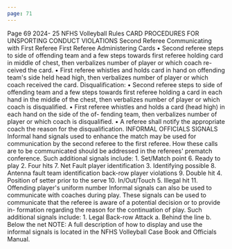 ```yaml
---
page: 71
---
```


Page 69 2024- 25 NFHS Volleyball Rules CARD PROCEDURES FOR UNSPORTING CONDUCT VIOLATIONS Second Referee Communicating with First Referee First Referee Administering Cards • Second referee steps to side of offending team and a few steps towards first referee holding card in middle of chest, then verbalizes number of player or which coach re- ceived the card. • First referee whistles and holds card in hand on offending team's side held head high, then verbalizes number of player or which coach received the card. Disqualification: • Second referee steps to side of offending team and a few steps towards first referee holding a card in each hand in the middle of the chest, then verbalizes number of player or which coach is disqualified. • First referee whistles and holds a card (head high) in each hand on the side of the of- fending team, then verbalizes number of player or which coach is disqualified. • A referee shall notify the appropriate coach the reason for the disqualification. INFORMAL OFFICIALS SIGNALS Informal hand signals used to enhance the match may be used for communication by the second referee to the first referee. How these calls are to be communicated should be addressed in the referees' prematch conference. Such additional signals include: 1. Set/Match point 6. Ready to play 2. Four hits 7. Net Fault player identification 3. Identifying possible 8. Antenna fault team identification back-row player violations 9. Double hit 4. Position of setter prior to the serve 10. In/Out/Touch 5. Illegal hit 11. Offending player's uniform number Informal signals can also be used to communicate with coaches during play. These signals can be used to communicate that the referee is aware of a potential decision or to provide in- formation regarding the reason for the continuation of play. Such additional signals include: 1. Legal Back-row Attack a. Behind the line b. Below the net NOTE: A full description of how to display and use the informal signals is located in the NFHS Volleyball Case Book and Officials Manual.